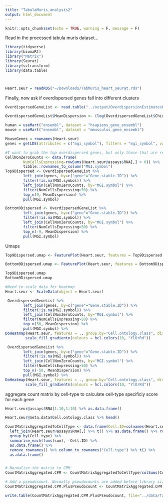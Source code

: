 ```yaml
---
title: "TabulaMuris_analysis2"
output: html_document
---
```


```r
knitr::opts_chunk$set(echo = TRUE, warning = F, message = F)
```

Read in the processed tabula muris dataset...

```r
library(tidyverse)
library(biomaRt)
library("Matrix")
library(Seurat)
library(sctransform)
library(data.table)



Heart.seur = readRDS("~/Downloads/TabMuris_heart_seurat.rds")


```


Finally, now ask if overdispersed genes fall into different clusters
```r
OverdispersedGeneList <- read.table("../output/OverdispersionEstimatesFromChimp_NoVirusChallangedIndividuals.txt.gz", sep='\t', header=T)

OverdispersedGeneList$MeanDispersion <- (log(OverdispersedGeneList$Chimp.Residual) + log(OverdispersedGeneList$Human.Residual))/2

human = useMart("ensembl", dataset = "hsapiens_gene_ensembl")
mouse = useMart("ensembl", dataset = "mmusculus_gene_ensembl")

MouseGenes = rownames(Heart.seur)
genes = getLDS(attributes = c("mgi_symbol"), filters = "mgi_symbol", values = MouseGenes ,mart = mouse, attributesL = c("ensembl_gene_id", "chromosome_name", "start_position"), martL = human, uniqueRows=T)

#I want to grab the top overdispersed genes, but only those that are reliably expressed in at least 5 cells, and have an ensembl homolog match to human
CellNonZeroCounts <- data.frame(
        NumCellsExpressing=rowSums(Heart.seur@assays$RNA[,] > 0)) %>%
        tibble::rownames_to_column("MGI.symbol")
Top9Dispersed <- OverdispersedGeneList %>%
        left_join(genes, by=c("gene"="Gene.stable.ID")) %>%
        filter(!is.na(MGI.symbol)) %>% 
        left_join(CellNonZeroCounts, by="MGI.symbol") %>%
        filter(NumCellsExpressing>50) %>%
        top_n(9, MeanDispersion) %>%
        pull(MGI.symbol)

Bottom9Dispersed <- OverdispersedGeneList %>%
        left_join(genes, by=c("gene"="Gene.stable.ID")) %>%
        filter(!is.na(MGI.symbol)) %>% 
        left_join(CellNonZeroCounts, by="MGI.symbol") %>%
        filter(NumCellsExpressing>50) %>%
        top_n(-9, MeanDispersion) %>%
        pull(MGI.symbol)

```

Umaps
```r
Top9Dispersed.umap <- FeaturePlot(Heart.seur, features = Top9Dispersed, order=T)

Bottom9Dispersed.umap <- FeaturePlot(Heart.seur, features = Bottom9Dispersed, order=T)

Top9Dispersed.umap
Bottom9Dispersed.umap
```

```r
#Need to scale data for heatmap
Heart.seur <- ScaleData(object = Heart.seur)

 OverdispersedGeneList %>%
        left_join(genes, by=c("gene"="Gene.stable.ID")) %>%
        filter(!is.na(MGI.symbol)) %>% 
        left_join(CellNonZeroCounts, by="MGI.symbol") %>%
        filter(NumCellsExpressing>50) %>%
        top_n(50, MeanDispersion) %>%
        pull(MGI.symbol) %>%
DoHeatmap(Heart.seur, features = ., group.by="Cell.ontology.class", disp.min=0, size=3, label=F) +
         scale_fill_gradientn(colours = hcl.colors(10, "YlOrRd"))

 OverdispersedGeneList %>%
        left_join(genes, by=c("gene"="Gene.stable.ID")) %>%
        filter(!is.na(MGI.symbol)) %>% 
        left_join(CellNonZeroCounts, by="MGI.symbol") %>%
        filter(NumCellsExpressing>50) %>%
        top_n(-50, MeanDispersion) %>%
        pull(MGI.symbol) %>%
DoHeatmap(Heart.seur, features = ., group.by="Cell.ontology.class", disp.min=0, size=3, label=F) +
         scale_fill_gradientn(colours = hcl.colors(10, "YlOrRd"))
```


aggregate count matrix by cell-type to calculate cell-type specificiy score for each gene

```r
Heart.seur@assays$RNA[1:10,1:10] %>% as.data.frame()

Heart.seur@meta.data$Cell.ontology.class %>% head()

CountMatrixAggregatedToCellType <- data.frame(Cell.ID=colnames(Heart.seur@assays$SCT), Cell.type=Heart.seur@meta.data$Cell.ontology.class) %>%
  left_join(Heart.seur@assays$RNA[,] %>% t() %>% as.data.frame() %>% rownames_to_column("Cell.ID")) %>%
  group_by(Cell.type) %>%
  summarise_each(funs(sum), -Cell.ID) %>%
  as.data.frame() %>%
  remove_rownames() %>% column_to_rownames("Cell.type") %>% t() %>%
  as.data.frame()


# Normalize the matrix to CPM
CountMatrixAggregated.CPM <- CountMatrixAggregatedToCellType/colSums(CountMatrixAggregatedToCellType) * 1E6

# Add a pseudocount. Normally pseudocounts are added before library size normalization. But since these libraries (cell clusters) may have vastly different library sizes, it makes more sense to me to add after normalization so that pseudocounts in different samples carry similar magnitude. I will add a pseudocount that is equivalent to the smallest non-zero value in the CPM table.
CountMatrixAggregated.CPM.PlusPseudocount <- CountMatrixAggregated.CPM + min(CountMatrixAggregated.CPM[CountMatrixAggregated.CPM > 0])

write.table(CountMatrixAggregated.CPM.PlusPseudocount, file="../data/TabulaMuris.CellType.Aggregated.CPM.table.tsv", sep='\t', quote=F)
```

